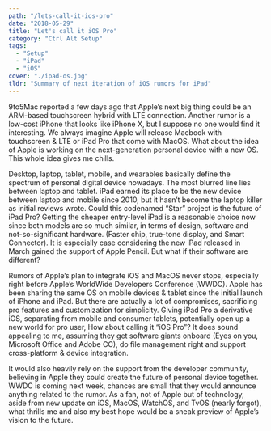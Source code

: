 ```yaml
---
path: "/lets-call-it-ios-pro"
date: "2018-05-29"
title: "Let's call it iOS Pro"
category: "Ctrl Alt Setup"
tags:
  - "Setup"
  - "iPad"
  - "iOS"
cover: "./ipad-os.jpg"
tldr: "Summary of next iteration of iOS rumors for iPad"
---
```


9to5Mac reported a few days ago that Apple’s next big thing could be an ARM-based touchscreen hybrid with LTE connection. Another rumor is a low-cost iPhone that looks like iPhone X, but I suppose no one would find it interesting. We always imagine Apple will release Macbook with touchscreen & LTE or iPad Pro that come with MacOS. What about the idea of Apple is working on the next-generation personal device with a new OS. This whole idea gives me chills.

Desktop, laptop, tablet, mobile, and wearables basically define the spectrum of personal digital device nowadays. The most blurred line lies between laptop and tablet. iPad earned its place to be the new device between laptop and mobile since 2010, but it hasn’t become the laptop killer as initial reviews wrote. Could this codenamed “Star” project is the future of iPad Pro? Getting the cheaper entry-level iPad is a reasonable choice now since both models are so much similar, in terms of design, software and not-so-significant hardware. (Faster chip, true-tone display, and Smart Connector). It is especially case considering the new iPad released in March gained the support of Apple Pencil. But what if their software are different?

Rumors of Apple’s plan to integrate iOS and MacOS never stops, especially right before Apple’s WorldWide Developers Conference (WWDC). Apple has been sharing the same OS on mobile devices & tablet since the initial launch of iPhone and iPad. But there are actually a lot of compromises, sacrificing pro features and customization for simplicity. Giving iPad Pro a derivative iOS, separating from mobile and consumer tablets, potentially open up a new world for pro user, How about calling it “iOS Pro”? It does sound appealing to me, assuming they get software giants onboard (Eyes on you, Microsoft Office and Adobe CC), do file management right and support cross-platform & device integration.

It would also heavily rely on the support from the developer community, believing in Apple they could create the future of personal device together. WWDC is coming next week, chances are small that they would announce anything related to the rumor. As a fan, not of Apple but of technology, aside from new update on iOS, MacOS, WatchOS, and TvOS (nearly forgot), what thrills me and also my best hope would be a sneak preview of Apple’s vision to the future.